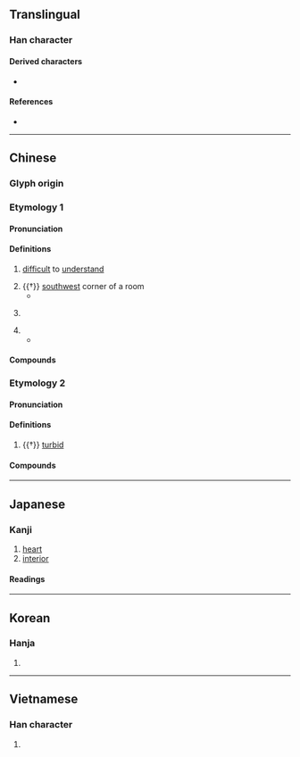 {{also|奥}}
{{character info}}
==Translingual==
{{ja-forms|[[奥]]|[[奥]]|奧}}

===Han character===
{{Han char|rn=37|rad=大|as=10|sn=13|four=27430|canj=HBK|ids=⿱⿵⿱丿冂釆大}}

====Derived characters====
* {{l|mul|[[𠆇]], [[𨞓]], [[𡒃]], [[𡪿]], [[嶴]], [[擙]], [[㜩]], [[㠗]], [[䐿]], [[𣋉]], [[𣤡]], [[燠]], [[𪴃]], [[𪼣]], [[𤺾]], [[䉛]], [[䜒]], [[𣡉]], [[䴈]], [[𩼈]], [[噢]], [[墺]], [[澳]]}}

====References====
* {{Han ref|kx=0253.190|dkj=05985|dj=0515.140|hdz=10547.031|uh=5967|ud=22887|bh=B6F8|bd=46840}}

----

==Chinese==
{{zh-forms|s=奥}}

===Glyph origin===
{{Han etym}}

===Etymology 1===

====Pronunciation====
{{zh-pron
|m=ào
|m-s=
|c=ou3
|c-t=
|g=
|h=pfs=o;gd=au4
|j=
|mb=āu/ngāu
|md=ó̤
|mn=ò/tw,xm:àu
|mn_note=ò - literary; àu - vernacular
|mn-t=o3
|w=2au
|x=
|mc=y
|oc=1,1
|cat=a,n,pn
}}

====Definitions====
{{zh-hanzi}}

# [[difficult]] to [[understand]]
#: {{zh-x|深奧|abstruse; profound; recondite}}
# {{†}} [[southwest]] corner of a room
#* {{zh-x|奧 窔 之 間，簟 席 之 上，斂 然 聖 王 之 文 章 具 焉，佛 然 平 世 之 俗 起 焉。|...then by merely facing toward the south wall of his room and sitting upon his mat, the full array of forms and outward signs of the sage king would gather about him, and because of him the customs of a tranquil age would develop abundantly. (translation by John Knoblock)|ref=Xunzi}}
# {{zh-short|奧林匹克|[[Olympics]]}}
#: {{zh-x|^奧運會|the Olympic Games}}
# {{zh-short|奧地利|[[Austria]]}}
#* {{zh-x|中 ^奧 合作 符合 兩 國 和 兩 國 人民 共同 利益。|The Sino-'''Austrian''' cooperation is in the interest of the both countries and their people.|ref='''2018''', ''Joint Statement on the Establishment of Friendly Strategic Partnership between the People's Republic of China and the Republic of Austria''}}

====Compounds====
{{zh-der|fold=1|奧衍|奧林匹克|奧旨|一窺堂奧|奧古斯都|古奧|奧窔|冥奧|奧得河|奧遠|愛奧尼亞|媚奧|奧勒岡州|奧匈帝國|奧會模式|弘奧|奧賽羅|希力奧斯|奧登塞|壼奧|典奧|奧龍|奧陶紀|奧運會|奧運|奧賾|奧草|奧義|奧爾良|奧林比亞|奧斯陸|奧援|奧妙|奧博|奧克蘭|奇奧|奧祕|奧主|奧區|奧德賽|堂奧|奧略|國際奧會|博奧|奧會|奧地利|潭奧|深奧|普奧同盟|探奧索隱|深入堂奧|穾奧|戴奧辛|玄奧|淇奧|新奧爾良|樞奧|研精覃奧|普奧戰爭|貝奧武夫|閫奧|精奧|奧維爾|奧依亞依拉克|奧依托格拉克|奧特貝希}}

===Etymology 2===

====Pronunciation====
{{zh-pron
|m=yù
|c=juk1
|dial=n
|oc=2,n
|cat=a
}}

====Definitions====
{{zh-hanzi}}

# {{†}} [[turbid]]

====Compounds====
{{zh-der|fold=1|奧渫}}

----

==Japanese==
{{ja-kanji forms|奥|奧}}

===Kanji===
{{ja-kanji|grade=|rs=大10|shin=奥}}

# [[heart]]
# [[interior]]

====Readings====
{{ja-readings
|goon=おう, おく
|kanon=おう, いく
|kun=おく-, くま-
}}

----

==Korean==

===Hanja===
{{ko-hanja|hangeul=[[오]], [[욱]]|eumhun=[[깊을]], [[따뜻할]]|ehrv=gip-eul, ttatteushal|ehmr=kip-ŭl, ttattŭshal|ehy=kiph-ul, ttattushal}}

# {{rfdef|ko|sort=大10}}

----

==Vietnamese==

===Han character===
{{vi-hantu|[[áo]]|rs=大10}}

# {{rfdef|vi|sort=大10}}
